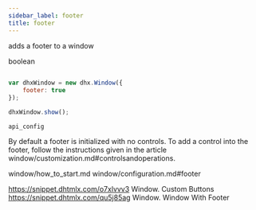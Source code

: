 ```yaml
---
sidebar_label: footer
title: footer
---
```



          


<Short>
 
adds a footer to a window





</Short>



<Type>
 boolean


</Type>


~~~js
 
var dhxWindow = new dhx.Window({
    footer: true
});

dhxWindow.show();


~~~
	api_config

<Descr>
 
By default a footer is initialized with no controls. To add a control into the footer, follow the instructions given in the article window/customization.md#controlsandoperations.


</Descr>


 window/how_to_start.md
window/configuration.md#footer

 
https://snippet.dhtmlx.com/o7xlvvv3	Window. Custom Buttons
https://snippet.dhtmlx.com/qu5j85ag	Window. Window With Footer